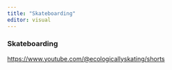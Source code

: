 ```yaml
---
title: "Skateboarding"
editor: visual
---
```


### Skateboarding 

[https://www.youtube.com/\@ecologicallyskating/shorts](https://www.youtube.com/@ecologicallyskating/shorts)

